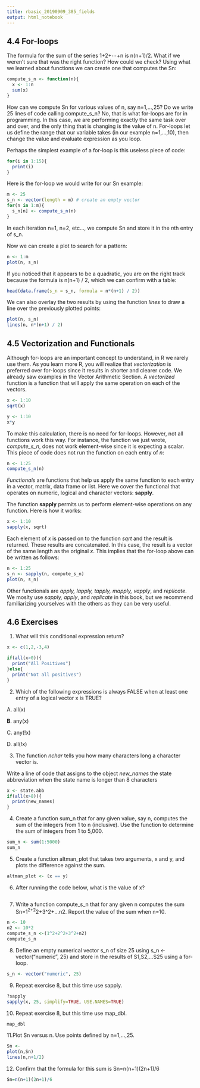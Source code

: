 ```yaml
---
title: rbasic_20190909_385_fields
output: html_notebook
---
```


## 4.4 For-loops

The formula for the sum of the series 1+2+⋯+n is  n(n+1)/2. What if we weren’t sure that was the right function? How could we check? Using what we learned about functions we can create one that computes the Sn:

```r
compute_s_n <- function(n){
  x <- 1:n
  sum(x)
}
```

How can we compute Sn for various values of n, say n=1,…,25? Do we write 25 lines of code calling compute_s_n? No, that is what for-loops are for in programming. In this case, we are performing exactly the same task over and over, and the only thing that is changing is the value of n. For-loops let us define the range that our variable takes (in our example n=1,…,10), then change the value and evaluate expression as you loop.

Perhaps the simplest example of a for-loop is this useless piece of code:

```r
for(i in 1:15){
  print(i)
}
```

Here is the for-loop we would write for our Sn example:

```r
m <- 25
s_n <- vector(length = m) # create an empty vector
for(n in 1:m){
  s_n[n] <- compute_s_n(n)
}
```

In each iteration n=1, n=2, etc…, we compute Sn and store it in the *n*th entry of s_n.

Now we can create a plot to search for a pattern:

```r
n <- 1:m
plot(n, s_n)
```

If you noticed that it appears to be a quadratic, you are on the right track because the formula is n(n+1) / 2, which we can confirm with a table:

```r
head(data.frame(s_n = s_n, formula = n*(n+1) / 2))
```

We can also overlay the two results by using the function *lines* to draw a line over the previously plotted points:

```r
plot(n, s_n)
lines(n, n*(n+1) / 2)
```

## 4.5 Vectorization and Functionals

Although for-loops are an important concept to understand, in R we rarely use them. As you learn more R, you will realize that *vectorization* is preferred over for-loops since it results in shorter and clearer code. We already saw examples in the Vector Arithmetic Section. A *vectorized* function is a function that will apply the same operation on each of the vectors.

```r
x <- 1:10
sqrt(x)
```

```r
y <- 1:10
x*y
```

To make this calculation, there is no need for for-loops. However, not all functions work this way. For instance, the function we just wrote, *compute_s_n*, does not work element-wise since it is expecting a scalar. This piece of code does not run the function on each entry of *n*:

```r
n <- 1:25
compute_s_n(n)
```

*Functionals* are functions that help us apply the same function to each entry in a vector, matrix, data frame or list. Here we cover the functional that operates on numeric, logical and character vectors: **sapply**.

The function **sapply** permits us to perform element-wise operations on any function. Here is how it works:

```r
x <- 1:10
sapply(x, sqrt)
```

Each element of *x* is passed on to the function *sqrt* and the result is returned. These results are concatenated. In this case, the result is a vector of the same length as the original *x*. This implies that the for-loop above can be written as follows:

```r
n <- 1:25
s_n <- sapply(n, compute_s_n)
plot(n, s_n)
```

Other functionals are *apply, lapply, tapply, mapply, vapply*, and *replicate*. We moslty use *sapply, apply*, and *replicate* in this book, but we recommend familiarizing yourselves with the others as they can be very useful.

## 4.6 Exercises

1. What will this conditional expression return?

```r
x <- c(1,2,-3,4)

if(all(x>0)){
  print("All Positives")
}else{
  print("Not all positives")
}
```

2. Which of the following expressions is always FALSE when at least one entry of a logical vector x is TRUE?

A. all(x)

**B**. any(x)

C. any(!x)

D. all(!x)

3. The function *nchar* tells you how many characters long a character vector is.

Write a line of code that assigns to the object *new_names* the state abbreviation when the state name is longer than 8 characters

```r
x <- state.abb
if(all(x>8)){
  print(new_names)
}
```

4. Create a function sum_n that for any given value, say n, computes the sum of the integers from 1 to n (inclusive). Use the function to determine the sum of integers from 1 to 5,000.

```r
sum_n <- sum(1:5000)
sum_n
```

5. Create a function altman_plot that takes two arguments, x and y, and plots the difference against the sum.

```r
altman_plot <- (x == y)
```

6. After running the code below, what is the value of x?

```r

```

7. Write a function compute_s_n that for any given n computes the sum Sn=1^2+2^2+3^2+…n2. Report the value of the sum when n=10.

```r
n <- 10
n2 <- 10*2
compute_s_n <-(1^2+2^2+3^2+n2)
compute_s_n
```

8. Define an empty numerical vector s_n of size 25 using s_n <- vector("numeric", 25) and store in the results of S1,S2,…S25 using a for-loop.

```r
s_n <- vector("numeric", 25)
```

9. Repeat exercise 8, but this time use sapply.

```r
?sapply
sapply(x, 25, simplify=TRUE, USE.NAMES=TRUE)
```

10. Repeat exercise 8, but this time use map_dbl.

```r
map_dbl
```

11.Plot Sn versus n. Use points defined by n=1,…,25.

```r
Sn <- 
plot(n,Sn)
lines(n,n+1/2)
```

12. Confirm that the formula for this sum is Sn=n(n+1)(2n+1)/6

```r
Sn=n(n+1)(2n+1)/6

```

 


